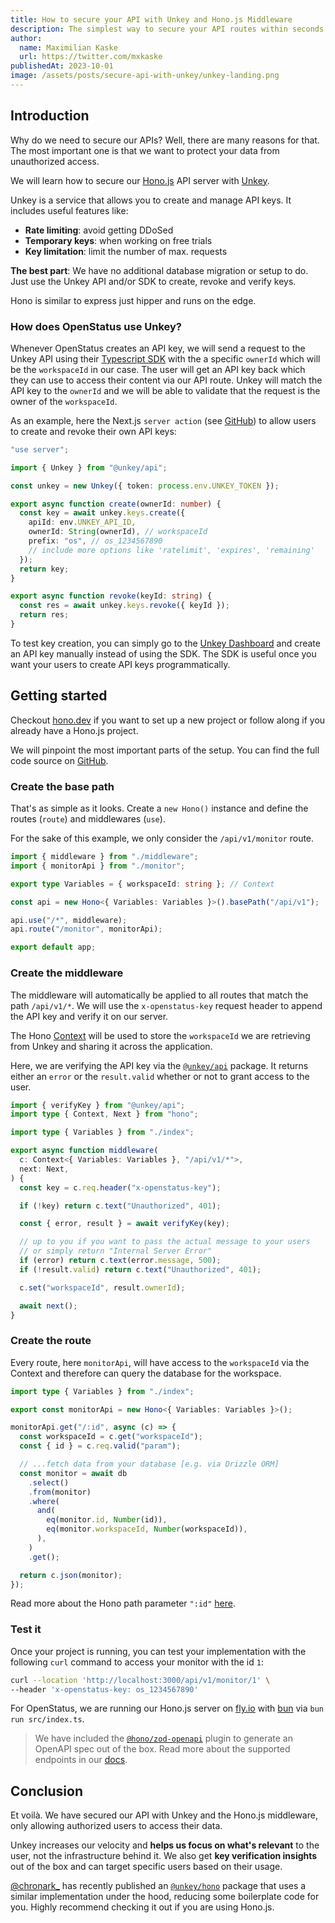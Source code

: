 ```yaml
---
title: How to secure your API with Unkey and Hono.js Middleware
description: The simplest way to secure your API routes within seconds.
author:
  name: Maximilian Kaske
  url: https://twitter.com/mxkaske
publishedAt: 2023-10-01
image: /assets/posts/secure-api-with-unkey/unkey-landing.png
---
```


## Introduction

Why do we need to secure our APIs? Well, there are many reasons for that. The
most important one is that we want to protect your data from unauthorized
access.

We will learn how to secure our [Hono.js](https://hono.dev) API server with
[Unkey](https://unkey.dev).

Unkey is a service that allows you to create and manage API keys. It includes
useful features like:

- **Rate limiting**: avoid getting DDoSed
- **Temporary keys**: when working on free trials
- **Key limitation**: limit the number of max. requests

**The best part**: We have no additional database migration or setup to do. Just
use the Unkey API and/or SDK to create, revoke and verify keys.

Hono is similar to express just hipper and runs on the edge.

### How does OpenStatus use Unkey?

Whenever OpenStatus creates an API key, we will send a request to the Unkey API
using their [Typescript SDK](https://docs.unkey.dev/libraries/js/overview) with
the a specific `ownerId` which will be the `workspaceId` in our case. The user
will get an API key back which they can use to access their content via our API
route. Unkey will match the API key to the `ownerId` and we will be able to
validate that the request is the owner of the `workspaceId`.

As an example, here the Next.js `server action` (see
[GitHub](<https://github.com/openstatusHQ/openstatus/blob/main/apps/web/src/app/app/(dashboard)/%5BworkspaceSlug%5D/settings/_components/api-keys/actions.ts>))
to allow users to create and revoke their own API keys:

```ts title="actions.ts"
"use server";

import { Unkey } from "@unkey/api";

const unkey = new Unkey({ token: process.env.UNKEY_TOKEN });

export async function create(ownerId: number) {
  const key = await unkey.keys.create({
    apiId: env.UNKEY_API_ID,
    ownerId: String(ownerId), // workspaceId
    prefix: "os", // os_1234567890
    // include more options like 'ratelimit', 'expires', 'remaining'
  });
  return key;
}

export async function revoke(keyId: string) {
  const res = await unkey.keys.revoke({ keyId });
  return res;
}
```

To test key creation, you can simply go to the
[Unkey Dashboard](http://unkey.dev/app) and create an API key manually instead
of using the SDK. The SDK is useful once you want your users to create API keys
programmatically.

## Getting started

Checkout [hono.dev](https://hono.dev) if you want to set up a new project or
follow along if you already have a Hono.js project.

We will pinpoint the most important parts of the setup. You can find the full
code source on
[GitHub](https://github.com/openstatusHQ/openstatus/tree/main/apps/server).

### Create the base path

That's as simple as it looks. Create a `new Hono()` instance and define the
routes (`route`) and middlewares (`use`).

For the sake of this example, we only consider the `/api/v1/monitor` route.

```ts title="index.ts"
import { middleware } from "./middleware";
import { monitorApi } from "./monitor";

export type Variables = { workspaceId: string }; // Context

const api = new Hono<{ Variables: Variables }>().basePath("/api/v1");

api.use("/*", middleware);
api.route("/monitor", monitorApi);

export default app;
```

### Create the middleware

The middleware will automatically be applied to all routes that match the path
`/api/v1/*`. We will use the `x-openstatus-key` request header to append the API
key and verify it on our server.

The Hono [Context](https://hono.dev/api/context) will be used to store the
`workspaceId` we are retrieving from Unkey and sharing it across the
application.

Here, we are verifying the API key via the
[`@unkey/api`](https://docs.unkey.dev/libraries/js/overview) package. It returns
either an `error` or the `result.valid` whether or not to grant access to the
user.

```ts title="middleware.ts"
import { verifyKey } from "@unkey/api";
import type { Context, Next } from "hono";

import type { Variables } from "./index";

export async function middleware(
  c: Context<{ Variables: Variables }, "/api/v1/*">,
  next: Next,
) {
  const key = c.req.header("x-openstatus-key");

  if (!key) return c.text("Unauthorized", 401);

  const { error, result } = await verifyKey(key);

  // up to you if you want to pass the actual message to your users
  // or simply return "Internal Server Error"
  if (error) return c.text(error.message, 500);
  if (!result.valid) return c.text("Unauthorized", 401);

  c.set("workspaceId", result.ownerId);

  await next();
}
```

### Create the route

Every route, here `monitorApi`, will have access to the `workspaceId` via the
Context and therefore can query the database for the workspace.

```ts title="monitor.ts"
import type { Variables } from "./index";

export const monitorApi = new Hono<{ Variables: Variables }>();

monitorApi.get("/:id", async (c) => {
  const workspaceId = c.get("workspaceId");
  const { id } = c.req.valid("param");

  // ...fetch data from your database [e.g. via Drizzle ORM]
  const monitor = await db
    .select()
    .from(monitor)
    .where(
      and(
        eq(monitor.id, Number(id)),
        eq(monitor.workspaceId, Number(workspaceId)),
      ),
    )
    .get();

  return c.json(monitor);
});
```

Read more about the Hono path parameter `":id"`
[here](https://hono.dev/api/routing#path-parameter).

### Test it

Once your project is running, you can test your implementation with the
following `curl` command to access your monitor with the id `1`:

```bash
curl --location 'http://localhost:3000/api/v1/monitor/1' \
--header 'x-openstatus-key: os_1234567890'
```

For OpenStatus, we are running our Hono.js server on [fly.io](https://fly.io)
with [bun](https://bun.sh) via `bun run src/index.ts`.

> We have included the
> [`@hono/zod-openapi`](https://github.com/honojs/middleware/tree/main/packages/zod-openapi)
> plugin to generate an OpenAPI spec out of the box. Read more about the
> supported endpoints in our
> [docs](https://docs.openstatus.dev/rest-api/openapi).

## Conclusion

Et voilà. We have secured our API with Unkey and the Hono.js middleware, only
allowing authorized users to access their data.

Unkey increases our velocity and **helps us focus on what's relevant** to the
user, not the infrastructure behind it. We also get **key verification
insights** out of the box and can target specific users based on their usage.

[@chronark\_](http://twitter.com/chronark_) has recently published an
[`@unkey/hono`](https://docs.unkey.dev/libraries/ts/hono) package that uses a
similar implementation under the hood, reducing some boilerplate code for you.
Highly recommend checking it out if you are using Hono.js.
